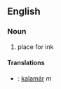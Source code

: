 ==English==
===Noun===
# place for ink
====Translations====
*{{sk}}: [[kalamár#Slovak|kalamár]] ''m''